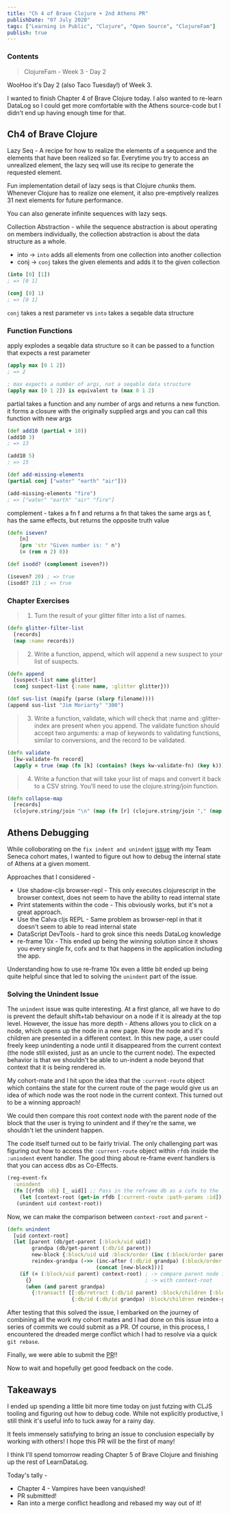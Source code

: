 ```yaml
---
title: "Ch 4 of Brave Clojure + 2nd Athens PR"
publishDate: "07 July 2020"
tags: ["Learning in Public", "Clojure", "Open Source", "ClojureFam"]
publish: true
---
```


### Contents

> ClojureFam - Week 3 - Day 2

WooHoo it's Day 2 (also Taco Tuesday!) of Week 3.

I wanted to finish Chapter 4 of Brave Clojure today. I also wanted to re-learn DataLog so I could get more comfortable with the Athens source-code but I didn't end up having enough time for that.

## Ch4 of Brave Clojure

Lazy Seq - A recipe for how to realize the elements of a sequence and the elements that have been realized so far. Everytime you try to access an unrealized element, the lazy seq will use its recipe to generate the requested element.

Fun implementation detail of lazy seqs is that Clojure _chunks_ them. Whenever Clojure has to realize one element, it also pre-emptively realizes 31 next elements for future performance.

You can also generate infinite sequences with lazy seqs.

Collection Abstraction - while the sequence abstraction is about operating on members individually, the collection abstraction is about the data structure as a whole.

- into -> `into` adds all elements from one collection into another collection
- conj -> `conj` takes the given elements and adds it to the given collection

```clojure
(into [0] [1])
; => [0 1]

(conj [0] 1)
; => [0 1]
```

`conj` takes a rest parameter vs `into` takes a seqable data structure

### Function Functions

apply explodes a seqable data structure so it can be passed to a function that expects a rest parameter

```clojure
(apply max [0 1 2])
; => 2

; max expects a number of args, not a seqable data structure
(apply max [0 1 2]) is equivalent to (max 0 1 2)
```

partial takes a function and any number of args and returns a new function. it forms a closure with the originally supplied args and you can call this function with new args

```clojure
(def add10 (partial + 10))
(add10 3)
; => 13

(add10 5)
; => 15

(def add-missing-elements
(partial conj ["water" "earth" "air"]))

(add-missing-elements "fire")
; => ["water" "earth" "air" "fire"]
```

complement - takes a fn f and returns a fn that takes the same args as f, has the same effects, but returns the opposite truth value

```clojure
(defn iseven?
    [n]
    (prn 'str "Given number is: " n')
    (= (rem n 2) 0))

(def isodd? (complement iseven?))

(iseven? 20) ; => true
(isodd? 21) ; => true
```

### Chapter Exercises

> 1. Turn the result of your glitter filter into a list of names.

```clojure
(defn glitter-filter-list
  [records]
  (map :name records))
```

> 2. Write a function, append, which will append a new suspect to your list of suspects.

```clojure
(defn append
  [suspect-list name glitter]
  (conj suspect-list {:name name, :glitter glitter}))

(def sus-list (mapify (parse (slurp filename))))
(append sus-list "Jim Moriarty" "300")
```

> 3. Write a function, validate, which will check that :name and :glitter-index are present when you append. The validate function should accept two arguments: a map of keywords to validating functions, similar to conversions, and the record to be validated.

```clojure
(defn validate
  [kw-validate-fn record]
  (apply = true (map (fn [k] (contains? (keys kw-validate-fn) (key k))) record)))
```

> 4. Write a function that will take your list of maps and convert it back to a CSV string. You’ll need to use the clojure.string/join function.

```clojure
(defn collapse-map
  [records]
  (clojure.string/join "\n" (map (fn [r] (clojure.string/join "," (map str (vals r)))) records)))
```

## Athens Debugging

While colloborating on the `fix indent and unindent` [issue](https://github.com/athensresearch/athens/issues/209) with my Team Seneca cohort mates, I wanted to figure out how to debug the internal state of Athens at a given moment.

Approaches that I considered -

- Use shadow-cljs browser-repl - This only executes clojurescript in the browser context, does not seem to have the ability to read internal state
- Print statements within the code - This obviously works, but it's not a great approach.
- Use the Calva cljs REPL - Same problem as browser-repl in that it doesn't seem to able to read internal state
- DataScript DevTools - hard to grok since this needs DataLog knowledge
- re-frame 10x - This ended up being the winning solution since it shows you every single fx, cofx and tx that happens in the application including the app.

Understanding how to use re-frame 10x even a little bit ended up being quite helpful since that led to solving the `unindent` part of the issue.

### Solving the Unindent Issue

The `unindent` issue was quite interesting. At a first glance, all we have to do is prevent the default shift+tab behaviour on a node if it is already at the top level.
However, the issue has more depth - Athens allows you to click on a node, which opens up the node in a new page. Now the node and it's children are presented in a different context. In this new page, a user could freely keep unindenting a node until it disappeared from the current context (the node still existed, just as an uncle to the current node). The expected behavior is that we shouldn't be able to un-indent a node beyond that context that it is being rendered in.

My cohort-mate and I hit upon the idea that the `:current-route` object which contains the state for the current route of the page would give us an idea of which node was the root node in the current context. This turned out to be a winning approach!

We could then compare this root context node with the parent node of the block that the user is trying to unindent and if they're the same, we shouldn't let the unindent happen.

The code itself turned out to be fairly trivial. The only challenging part was figuring out how to access the `:current-route` object within `rfdb` inside the `:unindent` event handler. The good thing about re-frame event handlers is that you can access dbs as Co-Effects.

```clojure
(reg-event-fx
  :unindent
  (fn [{rfdb :db} [_ uid]] ;; Pass in the reframe db as a cofx to the :unindent event handler
    (let [context-root (get-in rfdb [:current-route :path-params :id]))])
   (unindent uid context-root))
```

Now, we can make the comparison between `context-root` and `parent` -

```clojure
(defn unindent
  [uid context-root]
  (let [parent (db/get-parent [:block/uid uid])
        grandpa (db/get-parent (:db/id parent))
        new-block {:block/uid uid :block/order (inc (:block/order parent))}
        reindex-grandpa (->> (inc-after (:db/id grandpa) (:block/order parent))
                             (concat [new-block]))]
    (if (= (:block/uid parent) context-root) ; -> compare parent node id of current node
      {}                                     ; -> with context-root
      (when (and parent grandpa)
        {:transact! [[:db/retract (:db/id parent) :block/children [:block/uid uid]]
                     {:db/id (:db/id grandpa) :block/children reindex-grandpa}]}))))
```

After testing that this solved the issue, I embarked on the journey of combining all the work my cohort mates and I had done on this issue into a series of commits we could submit as a PR. Of course, in this process, I encountered the dreaded merge conflict which I had to resolve via a quick `git rebase`.

Finally, we were able to submit the [PR](https://github.com/athensresearch/athens/pull/228)!!

Now to wait and hopefully get good feedback on the code.

## Takeaways

I ended up spending a little bit more time today on just futzing with CLJS tooling and figuring out how to debug code. While not explicitly productive, I still think it's useful info to tuck away for a rainy day.

It feels immensely satisfying to bring an issue to conclusion especially by working with others! I hope this PR will be the first of many!

I think I'll spend tomorrow reading Chapter 5 of Brave Clojure and finishing up the rest of LearnDataLog.

Today's tally -

- Chapter 4 - Vampires have been vanquished!
- PR submitted!
- Ran into a merge conflict headlong and rebased my way out of it!

